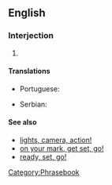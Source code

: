 ==English==

===Interjection===
{{en-intj|pos=[[ready]], [[aim]], [[fire]][[!]]}}
# {{non-gloss definition|A sequence of commands used to order soldiers to carefully fire their weapons}}

====Translations====
{{rftrans}}
{{trans-top|sequence of commands}}
* Portuguese: {{t|pt|preparar, apontar, fogo!}}
{{trans-mid}}
* Serbian: {{t|sr|Спреми се, нишани, пали!|tr=Spremi se, nišani, pali!|sc=Cyrl}}
{{trans-bottom}}

====See also====
* [[lights, camera, action!]]
* [[on your mark, get set, go!]]
* [[ready, set, go!]]
[[Category:Phrasebook]]